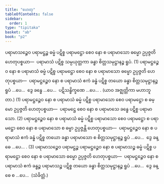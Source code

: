 ```yaml
---
title: "ဟေတု"
tableOfContents: false
sidebar:
  order: 1
type: "tipitaka"
basket: "ab"
book: "p2"
---
```



<DynamicBreadcrumb />

<Division number="86" book="p2" e="ch" v="38" p="285">

<Paragraph number="2297" book="p2">
ပရာမာသဉ္စေဝ ပရာမဋ္ဌဉ္စ ဓမ္မံ ပဋိစ္စ ပရာမဋ္ဌော စေဝ နော စ ပရာမာသော ဓမ္မော ဥပ္ပဇ္ဇတိ ဟေတုပစ္စယာ—  ပရာမာသံ ပဋိစ္စ သမ္ပယုတ္တကာ ခန္ဓာ စိတ္တသမုဋ္ဌာနဉ္စ ရူပံ. (1)
</Paragraph>

<Paragraph number="2298" book="p2">
ပရာမဋ္ဌဉ္စေဝ နော စ ပရာမာသံ ဓမ္မံ ပဋိစ္စ ပရာမဋ္ဌော စေဝ နော စ ပရာမာသော ဓမ္မော ဥပ္ပဇ္ဇတိ ဟေတုပစ္စယာ—  ပရာမဋ္ဌဉ္စေဝ နော စ ပရာမာသံ ဧကံ ခန္ဓံ ပဋိစ္စ တယော ခန္ဓာ စိတ္တသမုဋ္ဌာနဉ္စ ရူပံ …ပေ…  ဒွေ ခန္ဓေ …ပေ…  ပဋိသန္ဓိက္ခဏေ …ပေ… . (ယာဝ အဇ္ဈတ္တိကာ မဟာဘူတာ.) (1)
</Paragraph>

<Paragraph number="2299" book="p2">
ပရာမဋ္ဌဉ္စေဝ နော စ ပရာမာသံ ဓမ္မံ ပဋိစ္စ ပရာမာသော စေဝ ပရာမဋ္ဌော စ ဓမ္မော ဥပ္ပဇ္ဇတိ ဟေတုပစ္စယာ—  ပရာမဋ္ဌေ စေဝ နော စ ပရာမာသေ ခန္ဓေ ပဋိစ္စ ပရာမာသော. (2)
</Paragraph>

<Paragraph number="2300" book="p2">
ပရာမဋ္ဌဉ္စေဝ နော စ ပရာမာသံ ဓမ္မံ ပဋိစ္စ ပရာမာသော စေဝ ပရာမဋ္ဌော စ ပရာမဋ္ဌော စေဝ နော စ ပရာမာသော စ ဓမ္မာ ဥပ္ပဇ္ဇန္တိ ဟေတုပစ္စယာ—  ပရာမဋ္ဌဉ္စေဝ နော စ ပရာမာသံ ဧကံ ခန္ဓံ ပဋိစ္စ တယော ခန္ဓာ ပရာမာသော စ စိတ္တသမုဋ္ဌာနဉ္စ ရူပံ …ပေ…  ဒွေ ခန္ဓေ …ပေ… . (3)
</Paragraph>

<Paragraph number="2301" book="p2">
ပရာမာသဉ္စေဝ ပရာမဋ္ဌဉ္စ ပရာမဋ္ဌဉ္စေဝ နော စ ပရာမာသဉ္စ ဓမ္မံ ပဋိစ္စ ပရာမဋ္ဌော စေဝ နော စ ပရာမာသော ဓမ္မော ဥပ္ပဇ္ဇတိ ဟေတုပစ္စယာ—  ပရာမဋ္ဌဉ္စေဝ နော စ ပရာမာသံ ဧကံ ခန္ဓဉ္စ ပရာမာသဉ္စ ပဋိစ္စ တယော ခန္ဓာ စိတ္တသမုဋ္ဌာနဉ္စ ရူပံ …ပေ…  ဒွေ ခန္ဓေ စ …ပေ…  (သံခိတ္တံ.)
</Paragraph>
</Division>